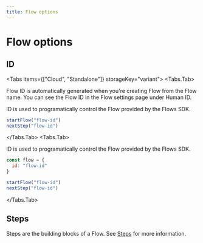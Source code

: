 ```yaml
---
title: Flow options
---
```



# Flow options

## ID
<Tabs items={["Cloud", "Standalone"]} storageKey="variant">
<Tabs.Tab>

Flow ID is automatically generated when you're creating Flow from the Flow name. You can see the Flow ID in the Flow settings page under Human ID.

ID is used to programatically control the Flow provided by the Flows SDK.

```js
startFlow("flow-id")
nextStep("flow-id")
```

</Tabs.Tab>
<Tabs.Tab>

ID is used to programatically control the Flow provided by the Flows SDK.

```js
const flow = {
  id: "flow-id"
}

startFlow("flow-id")
nextStep("flow-id")
```

</Tabs.Tab>
</Tabs>

## Steps

Steps are the building blocks of a Flow. See [Steps](/creating-flows/step) for more information.


